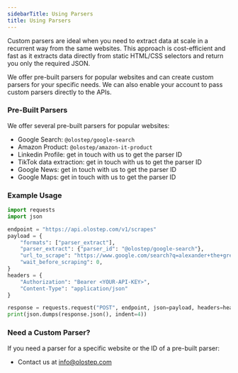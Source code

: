 ```yaml
---
sidebarTitle: Using Parsers
title: Using Parsers
---
```


Custom parsers are ideal when you need to extract data at scale in a recurrent way from the same websites. This approach is  cost-efficient and fast as it extracts data directly from static HTML/CSS selectors and return you only the required JSON.

We offer pre-built parsers for popular websites and can create custom parsers for your specific needs. We can also enable your account to pass custom parsers directly to the APIs.

### Pre-Built Parsers

We offer several pre-built parsers for popular websites:
- Google Search: `@olostep/google-search`
- Amazon Product: `@olostep/amazon-it-product`
- Linkedin Profile: get in touch with us to get the parser ID
- TikTok data extraction: get in touch with us to get the parser ID
- Google News: get in touch with us to get the parser ID
- Google Maps: get in touch with us to get the parser ID

### Example Usage

```python
import requests
import json

endpoint = "https://api.olostep.com/v1/scrapes"
payload = {
    "formats": ["parser_extract"],
    "parser_extract": {"parser_id": "@olostep/google-search"},
    "url_to_scrape": "https://www.google.com/search?q=alexander+the+great&gl=us&hl=en",
    "wait_before_scraping": 0,
}
headers = {
    "Authorization": "Bearer <YOUR-API-KEY>",
    "Content-Type": "application/json"
}

response = requests.request("POST", endpoint, json=payload, headers=headers)
print(json.dumps(response.json(), indent=4))
```

### Need a Custom Parser?

If you need a parser for a specific website or the ID of a pre-built parser:

- Contact us at info@olostep.com